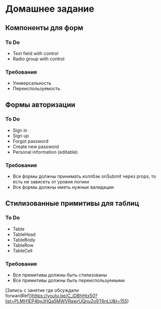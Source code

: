 # Домашнее задание

## Компоненты для форм

### To Do

- Text field with control
- Radio group with control

### Требования

- Универсальность
- Переиспользуемость

## Формы авторизации

### To Do

- Sign in
- Sign up
- Forgot password
- Create new password
- Personal information (editable)

### Требования

- Все формы должны принимать коллбэк onSubmit через props, то есть не зависеть от уровня логики
- Все формы должны иметь нужные валидации

## Стилизованные примитивы для таблиц

### To Do

- Table
- TableHead
- TableBody
- TableRow
- TableCell

### Требования

- Все примитивы должны быть стилизованы
- Все примитивы должны быть переиспользуемыми

[Запись с занятие где обсуждали
forwardRef])https://youtu.be/C_iDBhHtx50?list=PLMH1EP4byJHQa5MWVRawrUQnu2o9T6nLU&t=155)
